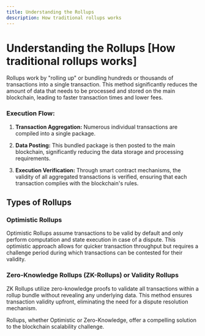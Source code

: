 ```yaml
---
title: Understanding the Rollups
description: How traditional rollups works
---
```



# Understanding the Rollups [How traditional rollups works]

Rollups work by "rolling up" or bundling hundreds or thousands of transactions into a single transaction. This method significantly reduces the amount of data that needs to be processed and stored on the main blockchain, leading to faster transaction times and lower fees.

<ZoomImage
  src="/assets/understanding-rollups.png"
  alt="Understanding rollups"
/>

### Execution Flow:

1. **Transaction Aggregation:** Numerous individual transactions are compiled into a single package.

2. **Data Posting:** This bundled package is then posted to the main blockchain, significantly reducing the data storage and processing requirements.

3. **Execution Verification:** Through smart contract mechanisms, the validity of all aggregated transactions is verified, ensuring that each transaction complies with the blockchain's rules.

## Types of Rollups

### Optimistic Rollups

Optimistic Rollups assume transactions to be valid by default and only perform computation and state execution in case of a dispute. This optimistic approach allows for quicker transaction throughput but requires a challenge period during which transactions can be contested for their validity.

### Zero-Knowledge Rollups (ZK-Rollups) or Validity Rollups

ZK Rollups utilize zero-knowledge proofs to validate all transactions within a rollup bundle without revealing any underlying data. This method ensures transaction validity upfront, eliminating the need for a dispute resolution mechanism.

Rollups, whether Optimistic or Zero-Knowledge, offer a compelling solution to the blockchain scalability challenge.
